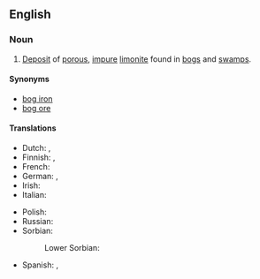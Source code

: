 ==English==

===Noun===
{{wikipedia}}
{{en-noun|head=[[bog iron]] [[ore]]|-}}

# {{lb|en|geology}} [[deposit|Deposit]] of [[porous]], [[impure]] [[limonite]] found in [[bog]]s and [[swamp]]s.

====Synonyms====
* [[bog iron]]
* [[bog ore]]

====Translations====
{{trans-top|deposit}}
* Dutch: {{t|nl|moeraserts|n}}, {{t|nl|moerasijzer|n}}
* Finnish: {{t+|fi|suomalmi}} {{qualifier|in bog}}, {{t+|fi|järvimalmi}} {{qualifier|in lake}}
* French: {{t|fr|fer des marais|m}}
* German: {{t|de|Raseneisenstein|m}}, {{t|de|Raseneisenerz|n}}
* Irish: {{t|ga|cac iarainn|m}}
* Italian: {{t|it|ferro di palude|m}}
{{trans-mid}}
* Polish: {{t+|pl|ruda darniowa|f}}
* Russian: {{t|ru|боло́тная руда́|f}}
* Sorbian:
*: Lower Sorbian: {{t|dsb|ruda|f}}
* Spanish: {{t|es|hierro de los pantanos|m}}, {{t|es|hierro de los prados|m}}
{{trans-bottom}}